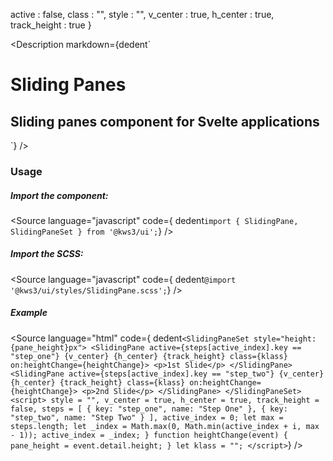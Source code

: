
  active : false,
  class : "",
  style : "",
  v_center : true,
  h_center : true,
  track_height : true
}

<Version />

<Meta of={SlidingpaneStories} />

<Description
  markdown={dedent`
# Sliding Panes
## Sliding panes component for Svelte applications
`}
/>

<Canvas>
  <Story of={SlidingpaneStories.SlidingPane} />
</Canvas>

<Controls />

### Usage

##### Import the component:

<Source language="javascript" code={ dedent`import { SlidingPane, SlidingPaneSet } from '@kws3/ui';`} />

##### Import the SCSS:

<Source language="javascript" code={ dedent`@import '@kws3/ui/styles/SlidingPane.scss';`} />

##### Example

<Source
  language="html"
  code={ dedent`
      <SlidingPaneSet style="height:{pane_height}px">
        <SlidingPane
          active={steps[active_index].key == "step_one"}
          {v_center}
          {h_center}
          {track_height}
          class={klass}
          on:heightChange={heightChange}>
          <p>1st Slide</p>
        </SlidingPane>
        <SlidingPane
          active={steps[active_index].key == "step_two"}
          {v_center}
          {h_center}
          {track_height}
          class={klass}
          on:heightChange={heightChange}>
          <p>2nd Slide</p>
        </SlidingPane>
      </SlidingPaneSet>
      <script>
          style = "",
          v_center = true,
          h_center = true,
          track_height = false,
          steps = [
            { key: "step_one", name: "Step One" },
            { key: "step_two", name: "Step Two" }
          ],
          active_index = 0;
          let max = steps.length;
          let _index = Math.max(0, Math.min(active_index + i, max - 1));
          active_index = _index;
        }
        function heightChange(event) {
          pane_height = event.detail.height;
        }
        let klass = "";
      </script>
  `}
/>
